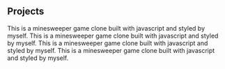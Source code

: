 ## Projects

<ProjectCard title="minesweeper" link="https://www.behance.net/gallery/58937147/Freiheit" bg="linear-gradient(to right, #D4145A 0%, #FBB03B 100%)">
This is a minesweeper game clone built with javascript and styled by myself.
</ProjectCard>
<ProjectCard title="minesweeper" link="https://www.behance.net/gallery/58937147/Freiheit" bg="linear-gradient(to right, #D4145A 0%, #FBB03B 100%)">
This is a minesweeper game clone built with javascript and styled by myself.
</ProjectCard>
<ProjectCard title="minesweeper" link="https://www.behance.net/gallery/58937147/Freiheit" bg="linear-gradient(to right, #D4145A 0%, #FBB03B 100%)">
This is a minesweeper game clone built with javascript and styled by myself.
</ProjectCard>
<ProjectCard title="minesweeper" link="https://www.behance.net/gallery/58937147/Freiheit" bg="linear-gradient(to right, #D4145A 0%, #FBB03B 100%)">
This is a minesweeper game clone built with javascript and styled by myself.
</ProjectCard>